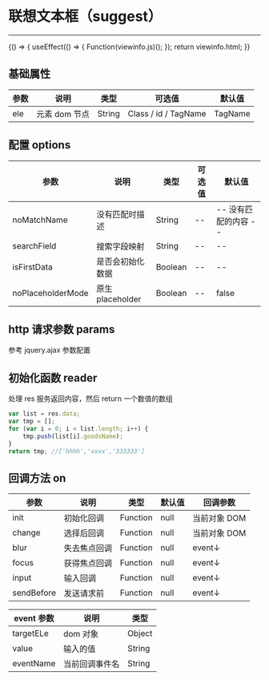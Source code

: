 
# 联想文本框（suggest）

---

<Meta title="基础控件/联想文本框(suggest)" />

<Canvas>
    <Story
        name="联想文本框(suggest)"
        height="300px"
        parameters={{
            docs: { source: { code: `${viewinfo.html}${viewinfo.js}` } },
        }}
    >
        {() => {
            useEffect(() => {
                Function(viewinfo.js)();
            });
            return viewinfo.html;
        }}
    </Story>
</Canvas>

## 基础属性

| 参数 | 说明          | 类型   | 可选值               | 默认值  |
| ---- | ------------- | ------ | -------------------- | ------- |
| ele  | 元素 dom 节点 | String | Class / id / TagName | TagName |

## 配置 options

| 参数              | 说明             | 类型    | 可选值 | 默认值               |
| ----------------- | ---------------- | ------- | ------ | -------------------- |
| noMatchName       | 没有匹配时描述   | String  | --     | -- 没有匹配的内容 -- |
| searchField       | 搜索字段映射     | String  | --     | --                   |
| isFirstData       | 是否会初始化数据 | Boolean | --     | --                   |
| noPlaceholderMode | 原生 placeholder | Boolean | --     | false                |

## http 请求参数 params

参考 jquery.ajax 参数配置

## 初始化函数 reader

处理 res 服务返回内容，然后 return 一个数值的数组

```javascript
var list = res.data;
var tmp = [];
for (var i = 0; i < list.length; i++) {
    tmp.push(list[i].goodsName);
}
return tmp; //['hhhh','xxxx','333333']
```

## 回调方法 on

| 参数       | 说明         | 类型     | 默认值 | 回调参数     |
| ---------- | ------------ | -------- | ------ | ------------ |
| init       | 初始化回调   | Function | null   | 当前对象 DOM |
| change     | 选择后回调   | Function | null   | 当前对象 DOM |
| blur       | 失去焦点回调 | Function | null   | event↓       |
| focus      | 获得焦点回调 | Function | null   | event↓       |
| input      | 输入回调     | Function | null   | event↓       |
| sendBefore | 发送请求前   | Function | null   | event↓       |

| event 参数 | 说明           | 类型   |
| ---------- | -------------- | ------ |
| targetELe  | dom 对象       | Object |
| value      | 输入的值       | String |
| eventName  | 当前回调事件名 | String |
